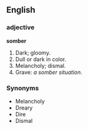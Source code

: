 ==English==
===adjective===
'''somber'''
# Dark; gloomy.
# Dull or dark in color.
# Melancholy; dismal.
# Grave: ''a somber situation.''

===Synonyms===
* Melancholy
* Dreary
* Dire
* Dismal